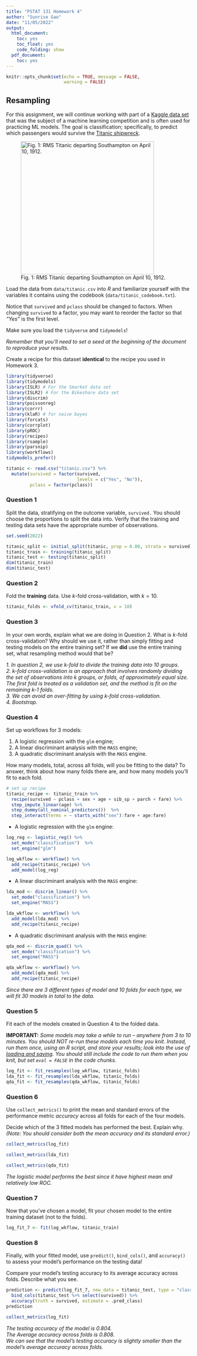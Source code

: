 ```yaml
---
title: "PSTAT 131 Homework 4"
author: "Sunrise Gao"
date: "11/05/2022"
output:
  html_document:
    toc: yes
    toc_float: yes
    code_folding: show
  pdf_document:
    toc: yes
---
```


```r
knitr::opts_chunk$set(echo = TRUE, message = FALSE,
                      warning = FALSE)
```

## Resampling

For this assignment, we will continue working with part of a [Kaggle data set](https://www.kaggle.com/c/titanic/overview) that was the subject of a machine learning competition and is often used for practicing ML models. The goal is classification; specifically, to predict which passengers would survive the [Titanic shipwreck](https://en.wikipedia.org/wiki/Titanic).

![Fig. 1: RMS Titanic departing Southampton on April 10, 1912.](images/RMS_Titanic.jpg){width="363"}

Load the data from `data/titanic.csv` into *R* and familiarize yourself with the variables it contains using the codebook (`data/titanic_codebook.txt`).

Notice that `survived` and `pclass` should be changed to factors. When changing `survived` to a factor, you may want to reorder the factor so that *"Yes"* is the first level.

Make sure you load the `tidyverse` and `tidymodels`!

*Remember that you'll need to set a seed at the beginning of the document to reproduce your results.*

Create a recipe for this dataset **identical** to the recipe you used in Homework 3.

```r
library(tidyverse)
library(tidymodels)
library(ISLR) # For the Smarket data set
library(ISLR2) # For the Bikeshare data set
library(discrim)
library(poissonreg)
library(corrr)
library(klaR) # for naive bayes
library(forcats)
library(corrplot)
library(pROC)
library(recipes)
library(rsample)
library(parsnip)
library(workflows)
tidymodels_prefer()

```

```r
titanic <- read.csv("titanic.csv") %>%
  mutate(survived = factor(survived, 
                           levels = c("Yes", "No")),
         pclass = factor(pclass))
```

### Question 1

Split the data, stratifying on the outcome variable, `survived.`  You should choose the proportions to split the data into. Verify that the training and testing data sets have the appropriate number of observations. 

```r
set.seed(2022)

titanic_split <- initial_split(titanic, prop = 0.80, strata = survived)
titanic_train <- training(titanic_split)
titanic_test <- testing(titanic_split)
dim(titanic_train)
dim(titanic_test)

```

### Question 2

Fold the **training** data. Use *k*-fold cross-validation, with $k = 10$.

```r

titanic_folds <- vfold_cv(titanic_train, v = 10)

```

### Question 3

In your own words, explain what we are doing in Question 2. What is *k*-fold cross-validation? Why should we use it, rather than simply fitting and testing models on the entire training set? If we **did** use the entire training set, what resampling method would that be?

_1. In question 2, we use k-fold to divide the training data into 10 groups._ \
_2. k-fold cross-validation is an approach that involves randomly dividing the set of observations into k groups, or folds, of approximately equal size. The first fold is treated as a validation set, and the method is fit on the remaining k-1 folds._ \
_3. We can avoid an over-fitting by using k-fold cross-validation._ \
_4. Bootstrap._ \

### Question 4

Set up workflows for 3 models:

1. A logistic regression with the `glm` engine;
2. A linear discriminant analysis with the `MASS` engine;
3. A quadratic discriminant analysis with the `MASS` engine.

How many models, total, across all folds, will you be fitting to the data? To answer, think about how many folds there are, and how many models you'll fit to each fold.

```r
# set up recipe
titanic_recipe <- titanic_train %>%
  recipe(survived ~ pclass + sex + age + sib_sp + parch + fare) %>%
  step_impute_linear(age) %>%
  step_dummy(all_nominal_predictors())  %>%
  step_interact(terms = ~ starts_with("sex"):fare + age:fare)
```

-  A logistic regression with the `glm` engine:

```r
log_reg <- logistic_reg() %>% 
  set_mode("classification")  %>%
  set_engine("glm") 

log_wkflow <- workflow() %>% 
  add_recipe(titanic_recipe) %>%
  add_model(log_reg)
```

-  A linear discriminant analysis with the `MASS` engine:

```r
lda_mod <- discrim_linear() %>% 
  set_mode("classification") %>% 
  set_engine("MASS")

lda_wkflow <- workflow() %>% 
  add_model(lda_mod) %>% 
  add_recipe(titanic_recipe)
```

-  A quadratic discriminant analysis with the `MASS` engine:

```r
qda_mod <- discrim_quad() %>% 
  set_mode("classification") %>% 
  set_engine("MASS")

qda_wkflow <- workflow() %>% 
  add_model(qda_mod) %>% 
  add_recipe(titanic_recipe)

```

*Since there are 3 different types of model and 10 folds for each type, we will fit 30 models in total to the data.*

### Question 5

Fit each of the models created in Question 4 to the folded data.

**IMPORTANT:** *Some models may take a while to run – anywhere from 3 to 10 minutes. You should NOT re-run these models each time you knit. Instead, run them once, using an R script, and store your results; look into the use of [loading and saving](https://www.r-bloggers.com/2017/04/load-save-and-rda-files/). You should still include the code to run them when you knit, but set `eval = FALSE` in the code chunks.*

```r

log_fit <- fit_resamples(log_wkflow, titanic_folds)
lda_fit <- fit_resamples(lda_wkflow, titanic_folds)
qda_fit <- fit_resamples(qda_wkflow, titanic_folds)

```

### Question 6

Use `collect_metrics()` to print the mean and standard errors of the performance metric *accuracy* across all folds for each of the four models.

Decide which of the 3 fitted models has performed the best. Explain why. *(Note: You should consider both the mean accuracy and its standard error.)*

```r
collect_metrics(log_fit)
```

```r
collect_metrics(lda_fit)
```

```r
collect_metrics(qda_fit)
```

_The logistic model performs the best since it have highest mean and relatively low ROC._

### Question 7

Now that you’ve chosen a model, fit your chosen model to the entire training dataset (not to the folds).

```r
log_fit_7 <- fit(log_wkflow, titanic_train)
```

### Question 8

Finally, with your fitted model, use `predict()`, `bind_cols()`, and `accuracy()` to assess your model’s performance on the testing data!

Compare your model’s testing accuracy to its average accuracy across folds. Describe what you see.

```r
prediction <- predict(log_fit_7, new_data = titanic_test, type = "class") %>% 
  bind_cols(titanic_test %>% select(survived)) %>% 
  accuracy(truth = survived, estimate = .pred_class) 
prediction
```

```r
collect_metrics(log_fit)
```

_The testing accuracy of the model is 0.804._\
_The Average accuracy across folds is 0.808._\
_We can see that the model's testing accuracy is slightly smaller than the model's average accuracy across folds._


